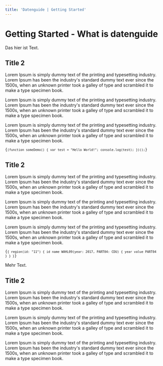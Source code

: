 ```yaml
---
title: 'Datenguide | Getting Started'
---
```



<DefaultLayout meta={frontmatter}>
<BodyText>

# Getting Started - What is datenguide

Das hier ist Text.

## Title 2

Lorem Ipsum is simply dummy text of the printing and typesetting industry.
Lorem Ipsum has been the industry's standard dummy text ever since the 1500s,
when an unknown printer took a galley of type and scrambled it to make a type specimen book.

Lorem Ipsum is simply dummy text of the printing and typesetting industry.
Lorem Ipsum has been the industry's standard dummy text ever since the 1500s,
when an unknown printer took a galley of type and scrambled it to make a type specimen book.

Lorem Ipsum is simply dummy text of the printing and typesetting industry.
Lorem Ipsum has been the industry's standard dummy text ever since the 1500s,
when an unknown printer took a galley of type and scrambled it to make a type specimen book.

<Code language="javascript">{`
(function someDemo() {
  var test = "Hello World!";
  console.log(test);
})();
`}</Code>

## Title 2

Lorem Ipsum is simply dummy text of the printing and typesetting industry.
Lorem Ipsum has been the industry's standard dummy text ever since the 1500s,
when an unknown printer took a galley of type and scrambled it to make a type specimen book.

Lorem Ipsum is simply dummy text of the printing and typesetting industry.
Lorem Ipsum has been the industry's standard dummy text ever since the 1500s,
when an unknown printer took a galley of type and scrambled it to make a type specimen book.

Lorem Ipsum is simply dummy text of the printing and typesetting industry.
Lorem Ipsum has been the industry's standard dummy text ever since the 1500s,
when an unknown printer took a galley of type and scrambled it to make a type specimen book.

<Code language="graphql">{`
{
  region(id: "11") {
    id
    name
    WAHL09(year: 2017, PART04: CDU) {
      year
      value
      PART04
    }
  }
}
`}</Code>

Mehr Text.

## Title 2

Lorem Ipsum is simply dummy text of the printing and typesetting industry.
Lorem Ipsum has been the industry's standard dummy text ever since the 1500s,
when an unknown printer took a galley of type and scrambled it to make a type specimen book.

Lorem Ipsum is simply dummy text of the printing and typesetting industry.
Lorem Ipsum has been the industry's standard dummy text ever since the 1500s,
when an unknown printer took a galley of type and scrambled it to make a type specimen book.

Lorem Ipsum is simply dummy text of the printing and typesetting industry.
Lorem Ipsum has been the industry's standard dummy text ever since the 1500s,
when an unknown printer took a galley of type and scrambled it to make a type specimen book.

</BodyText>
</DefaultLayout>
